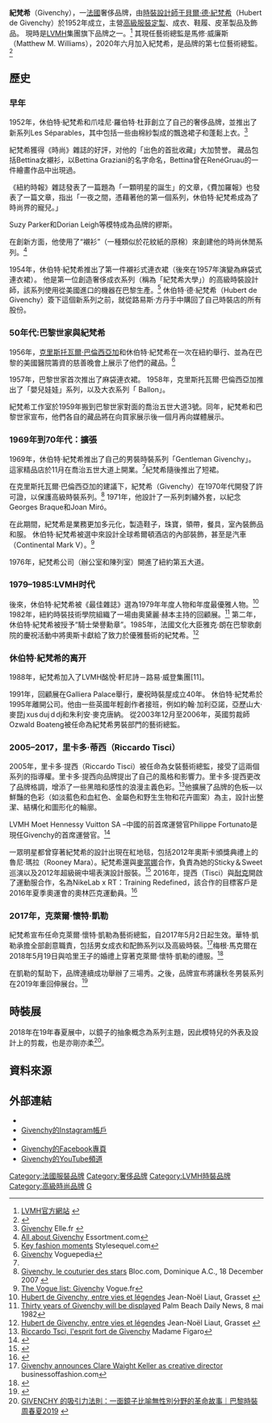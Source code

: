{{Infobox company
| name = 紀梵希
| logo = 檔案:Logo of Givenchy.svg
| type = 奢侈品
| foundation = {{start date and age|1952}}
| founder = [[于貝爾·德·紀梵希|于貝爾·德·紀梵希]]
| location = 3 Avenue George V
| location_city = [[巴黎|巴黎]]
| location_country = {{FRA}}
| area_served       = {{flag|世界}}
| key_people = {{startplainlist|class=nowrap}}
* Philippe Fortunato, {{small|總裁}}
* Riccardo Tisci, {{small|創意執導}}
| industry = Fashion
| parent = [[LVMH|LVMH]]
| products = {{hlist|list_style=line-height:1.3em; |衣服 |飾品 |香水 |化妝品}}
| revenue = {{nowrap|{{profit}} € 917.7 million}}
| revenue_year = 2012
| net_income = € 11.5 million
| net_income_year = 2010
| num_employees	= 
| num_employees_year = 
| homepage = {{URL|https://www.givenchy.com}}
}}
'''紀梵希'''（Givenchy），一[[法國|法國]]奢侈品牌，由[[時裝設計師|時裝設計師]][[于貝爾·德·紀梵希|于貝爾·德·紀梵希]]（Hubert de Givenchy）於1952年成立，主營[[高級服裝定製|高級服裝定製]]、成衣、鞋履、皮革製品及飾品。
現時是[[LVMH|LVMH]]集團旗下品牌之一。<ref>[http://www.lvmh.com/ LVMH官方網站] {{Wayback|url=http://www.lvmh.com/ |date=20151005075711 }}{{en}}</ref> 其現任藝術總監是馬修·威廉斯（Matthew M. Williams），2020年六月加入紀梵希，是品牌的第七位藝術總監。<ref>{{Title=Matthew Williams is Givenchy’s New Designer|date=2020-06-015|url=https://wwd.com/fashion-news/designer-luxury/givenchy-new-designer-matthew-williams-alyx-1203651011/}}</ref>

==歷史==
===早年===
1952年，休伯特·紀梵希和爪哇尼·羅伯特·杜菲創立了自己的奢侈品牌，並推出了新系列Les Séparables，其中包括一些由棉紗製成的飄逸裙子和蓬鬆上衣。<ref>[http://www.elle.fr/Mode/Les-defiles-de-mode/Marques/Defile/Givenchy/%28marque%29/Givenchy Givenchy] {{Wayback|url=http://www.elle.fr/Mode/Les-defiles-de-mode/Marques/Defile/Givenchy/%28marque%29/Givenchy |date=20130128050532 }} Elle.fr {{in lang|fr}}</ref>

紀梵希獲得《時尚》雜誌的好評，对他的「出色的首批收藏」大加赞誉。 藏品包括Bettina女襯衫，以Bettina Graziani的名字命名，Bettina曾在RenéGruau的一件繪畫作品中出現過。

《紐約時報》雜誌發表了一篇題為「一顆明星的誕生」的文章，《費加羅報》也發表了一篇文章，指出「一夜之間，憑藉著他的第一個系列，休伯特·紀梵希成為了時尚界的寵兒。」

Suzy Parker和Dorian Leigh等模特成為品牌的繆斯。

在創新方面，他使用了“襯衫”（一種類似於花紋紙的原棉）來創建他的時尚休閒系列。<ref>[http://www.essortment.com/givenchy-36984.html All about Givenchy] {{Wayback|url=http://www.essortment.com/givenchy-36984.html |date=20160304091957 }} Essortment.com</ref>

1954年，休伯特·紀梵希推出了第一件襯衫式連衣裙（後來在1957年演變為麻袋式連衣裙）。 他是第一位創造奢侈成衣系列（稱為「紀梵希大學」）的高級時裝設計師，該系列使用從美國進口的機器在巴黎生產。<ref name="styl">[http://www.stylesequel.com/designers/givenchy/key-fashion-moments Key fashion moments] {{Wayback|url=http://www.stylesequel.com/designers/givenchy/key-fashion-moments |date=20131202223254 }} Stylesequel.com</ref> 休伯特·德·紀梵希（Hubert de Givenchy）簽下這個新系列之前，就從路易斯·方丹手中購回了自己時裝店的所有股份。

===50年代:巴黎世家與紀梵希===
1956年，[[克里斯托瓦爾·巴倫西亞加|克里斯托瓦爾·巴倫西亞加]]和休伯特·紀梵希在一次在紐約舉行、並為在巴黎的美國醫院籌資的慈善晚會上展示了他們的藏品。<ref name="Givenchy">[http://www.vogue.com/voguepedia/Givenchy Givenchy] {{Webarchive|url=https://web.archive.org/web/20131014225122/http://www.vogue.com/voguepedia/Givenchy |date=14 October 2013 }} Voguepedia</ref>

1957年，巴黎世家首次推出了麻袋連衣裙。 1958年，克里斯托瓦爾·巴倫西亞加推出了「嬰兒娃娃」系列，以及大衣系列「 Ballon」。

紀梵希工作室於1959年搬到巴黎世家對面的喬治五世大道3號。同年，紀梵希和巴黎世家宣布，他們各自的藏品將在向買家展示後一個月再向媒體展示。

===1969年到70年代：擴張===
1969年，休伯特·紀梵希推出了自己的男裝時裝系列「Gentleman Givenchy」。 這家精品店於11月在喬治五世大道上開業。<ref name="Givenchy"/>紀梵希隨後推出了短裙。

在克里斯托瓦爾·巴倫西亞加的建議下，紀梵希（Givenchy）在1970年代開發了許可證，以保護高級時裝系列。<ref>[http://www.bloc.com/article/mode-et-beaute/marques-et-magasins/givenchy-le-couturier-des-stars.html Givenchy, le couturier des stars] {{Wayback|url=http://www.bloc.com/article/mode-et-beaute/marques-et-magasins/givenchy-le-couturier-des-stars.html |date=20171012201306 }} Bloc.com, Dominique A.C., 18 December 2007 {{in lang|fr}}</ref> 1971年，他設計了一系列刺繡外套，以紀念Georges Braque和Joan Miró。

在此期間，紀梵希是業務更加多元化，製造鞋子，珠寶，領帶，餐具，室內裝飾品和服。 休伯特·紀梵希被選中來設計全球希爾頓酒店的內部裝飾，甚至是汽車（Continental Mark V）。<ref>[http://www.vogue.fr/thevoguelist/givenchy/211 The Vogue list: Givenchy] {{Wayback|url=http://www.vogue.fr/thevoguelist/givenchy/211 |date=20140923040709 }} Vogue.fr</ref>

1976年，紀梵希公司（辦公室和陳列室）開進了紐約第五大道。

===1979–1985:LVMH时代===
後來，休伯特·紀梵希被《最佳雜誌》選為1979年年度人物和年度最優雅人物。<ref name="books.google.fr">[https://books.google.com/books?id=RDffbodlGzsC&pg=PT41&lpg=PT41&dq=%22givenchy+directeur+artistique+de+schiaparelli%22#v=onepage&q=%22givenchy%20directeur%20artistique%20de%20schiaparelli%22&f=false Hubert de Givenchy, entre vies et légendes] Jean-Noël Liaut, Grasset {{in lang|fr}}</ref>
1982年，紐約時裝技術學院組織了一場由奧黛麗·赫本主持的回顧展。<ref>[https://news.google.com/newspapers?nid=1961&dat=19820509&id=XMxVAAAAIBAJ&sjid=nEANAAAAIBAJ&pg=1422,7383188 Thirty years of Givenchy will be displayed] Palm Beach Daily News, 8 mai 1982</ref>
第二年，休伯特·紀梵希被授予“騎士榮譽勳章”。1985年，法國文化大臣雅克·朗在巴黎歌劇院的慶祝活動中將奧斯卡獻給了致力於優雅藝術的紀梵希。<ref name="books.google.fr">[https://books.google.com/books?id=RDffbodlGzsC&pg=PT41&lpg=PT41&dq=%22givenchy+directeur+artistique+de+schiaparelli%22#v=onepage&q=%22givenchy%20directeur%20artistique%20de%20schiaparelli%22&f=false Hubert de Givenchy, entre vies et légendes] Jean-Noël Liaut, Grasset {{in lang|fr}}</ref>

===休伯特·紀梵希的离开===
1988年，紀梵希加入了LVMH酩悅·軒尼詩－路易·威登集團[11]。

1991年，回顧展在Galliera Palace舉行，慶祝時裝屋成立40年。 休伯特·紀梵希於1995年離開公司。他由一些英國年輕創作者接班，例如約翰·加利亞諾，亞歷山大·麥昆j xus duj d dj和朱利安·麥克唐納。 從2003年12月至2006年，英國剪裁師Ozwald Boateng被任命為紀梵希男裝部門的藝術總監。

===2005–2017，里卡多·蒂西（Riccardo Tisci）===
2005年，里卡多·提西（Riccardo Tisci）被任命為女裝藝術總監，接受了這兩個系列的指導權。里卡多·提西向品牌提出了自己的風格和影響力。里卡多·提西更改了品牌格調，增添了一些黑暗和感性的浪漫主義色彩。<ref>[http://madame.lefigaro.fr/style/riccardo-tisci-lesprit-fort-de-givenchy-191211-203802 Riccardo Tsci, l'esprit fort de Givenchy] {{Wayback|url=http://madame.lefigaro.fr/style/riccardo-tisci-lesprit-fort-de-givenchy-191211-203802 |date=20140429045017 }} Madame Figaro</ref>他擴展了品牌的色板—以鮮豔的色彩（如淡藍色和血紅色、金屬色和野生生物和花卉圖案）為主，設計出整潔、結構化和圖形化的輪廓。

LVMH Moet Hennessy Vuitton SA –中國的前首席運營官Philippe Fortunato是現任Givenchy的首席運營官。<ref>{{cite web|url=http://www.worth.com/oral-history-philippe-fortunato/|title=Oral History: Philippe Fortunato of Givenchy - Worth|author=|date=5 August 2016|website=worth.com|accessdate=2020-01-15|archive-date=2020-01-15|archive-url=https://web.archive.org/web/20200115024214/https://www.worth.com/oral-history-philippe-fortunato/|dead-url=no}}</ref>

一眾明星都曾穿著紀梵希的設計出現在紅地毯，包括2012年奧斯卡頒獎典禮上的魯尼·瑪拉（Rooney Mara）。紀梵希還與[[麥當娜|麥當娜]]合作，負責為她的Sticky＆Sweet巡演以及2012年超級碗中場表演設計服裝。<ref>{{cite web |url=https://www.bbc.co.uk/news/entertainment-arts-17174658 |title=BBC News – Oscars 2012: Stars arrive |publisher=BBC |date=27 February 2012 |accessdate=26 April 2012 |archive-date=2019-09-03 |archive-url=https://web.archive.org/web/20190903070630/https://www.bbc.co.uk/news/entertainment-arts-17174658 |dead-url=no }}</ref>
2016年，提西（Tisci）與[[耐克|耐克]]開啟了運動服合作，名為NikeLab x RT：Training Redefined，該合作的目標客戶是2016年夏季奧運會的奧林匹克運動員。<ref>{{Cite news|url=https://www.wsj.com/articles/givenchys-riccardo-tisci-designs-for-nike-1460990894|title=Givenchy’s Riccardo Tisci Designs for Nike|last=Cristobal|first=Sarah|date=2016-04-18|newspaper=Wall Street Journal|issn=0099-9660|access-date=2016-04-27|archive-date=2016-04-26|archive-url=https://web.archive.org/web/20160426132559/http://www.wsj.com/articles/givenchys-riccardo-tisci-designs-for-nike-1460990894|dead-url=no}}</ref>

===2017年，克萊爾·懷特·凱勒===
紀梵希宣布任命克萊爾·懷特·凱勒為藝術總監，自2017年5月2日起生效。華特·凱勒承擔全部創意職責，包括男女成衣和配飾系列以及高級時裝。<ref>[https://www.businessoffashion.com/articles/news-analysis/givenchy-announces-clare-waight-keller-as-creative-director Givenchy announces Clare Waight Keller as creative director] {{Wayback|url=https://www.businessoffashion.com/articles/news-analysis/givenchy-announces-clare-waight-keller-as-creative-director |date=20200116021008 }} businessoffashion.com</ref>梅根·馬克爾在2018年5月19日與哈里王子的婚禮上穿著克萊爾·懷特·凱勒的禮服。<ref>{{Cite news|url=https://www.harpersbazaar.com/celebrity/latest/a20114549/meghan-markle-royal-wedding-dress/|title=Meghan Markle Is Wearing a Givenchy Dress at the Royal Wedding and It's Absolutely Stunning|date=2018-05-19|work=Harper's BAZAAR|access-date=2018-05-19|language=en-US|archive-date=2018-05-19|archive-url=https://web.archive.org/web/20180519181657/https://www.harpersbazaar.com/celebrity/latest/a20114549/meghan-markle-royal-wedding-dress/|dead-url=no}}</ref>

在凱勒的幫助下，品牌連續成功舉辦了三場秀。之後，品牌宣布將讓秋冬男裝系列在2019年重回伸展台。<ref>{{cite web|url=https://www.vogue.co.uk/article/givenchy-standalone-menswear-shows|title=Givenchy Returns To Standalone Menswear Shows|publisher=Vogue|accessdate=25 October 2018|archive-date=2020-01-16|archive-url=https://web.archive.org/web/20200116021043/https://www.vogue.co.uk/article/givenchy-standalone-menswear-shows|dead-url=no}}</ref>

==時裝展==
2018年在19年春夏展中，以鏡子的抽象概念為系列主題，因此模特兒的外表及設計上的剪裁，也是亦剛亦柔<ref>[https://www.mings-fashion.com/givenchy-clare-waight-keller-%E6%98%A5%E5%A4%8F-211459/ GIVENCHY 的吸引力法則：一面鏡子比喻無性別分野的革命故事｜巴黎時裝周春夏2019] {{Wayback|url=https://www.mings-fashion.com/givenchy-clare-waight-keller-%E6%98%A5%E5%A4%8F-211459/ |date=20181002144625 }} {{zh-hant}}</ref>。

== 資料來源 ==
{{Reflist}}

== 外部連結 ==
*{{Official website|https://www.givenchy.com}}
*[https://instagram.com/givenchyoffical Givenchy的Instagram帳戶]
*{{twitter|givenchy|Givenchy}}
*[https://www.facebook.com/Givenchy/ Givenchy的Facebook專頁]
*[https://youtube.com/givenchy Givenchy的YouTube頻道]

{{LVMH}}
{{法國高級時裝公會成員}}

{{DEFAULTSORT: Givenchy}}
[[Category:法國服裝品牌|Category:法國服裝品牌]]
[[Category:奢侈品牌|Category:奢侈品牌]]
[[Category:LVMH時裝品牌|Category:LVMH時裝品牌]]
[[Category:高級時尚品牌|Category:高級時尚品牌]]
[[Category:服裝品牌|G]]